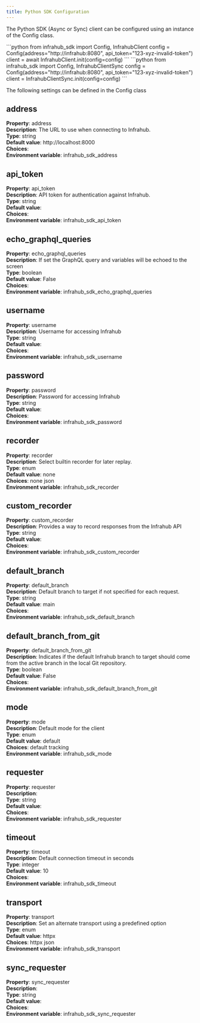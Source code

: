```yaml
---
title: Python SDK Configuration
---
```


The Python SDK (Async or Sync) client can be configured using an instance of the Config class.

<Tabs groupId="async-sync">
  <TabItem value="Async" default>
  ```python
  from infrahub_sdk import Config, InfrahubClient
  config = Config(address="http://infrahub:8080", api_token="123-xyz-invalid-token")
  client = await InfrahubClient.init(config=config)
  ```
  </TabItem>
  <TabItem value="Sync">
  ```python
  from infrahub_sdk import Config, InfrahubClientSync
  config = Config(address="http://infrahub:8080", api_token="123-xyz-invalid-token")
  client = InfrahubClientSync.init(config=config)
  ```
  </TabItem>
</Tabs>

The following settings can be defined in the Config class

## address

**Property**: address  
**Description**: The URL to use when connecting to Infrahub.  
**Type**: string  
**Default value**: http://localhost:8000  
**Choices**:   
**Environment variable**: infrahub_sdk_address  
## api_token

**Property**: api_token  
**Description**: API token for authentication against Infrahub.  
**Type**: string  
**Default value**:   
**Choices**:   
**Environment variable**: infrahub_sdk_api_token  
## echo_graphql_queries

**Property**: echo_graphql_queries  
**Description**: If set the GraphQL query and variables will be echoed to the screen  
**Type**: boolean  
**Default value**: False  
**Choices**:   
**Environment variable**: infrahub_sdk_echo_graphql_queries  
## username

**Property**: username  
**Description**: Username for accessing Infrahub  
**Type**: string  
**Default value**:   
**Choices**:   
**Environment variable**: infrahub_sdk_username  
## password

**Property**: password  
**Description**: Password for accessing Infrahub  
**Type**: string  
**Default value**:   
**Choices**:   
**Environment variable**: infrahub_sdk_password  
## recorder

**Property**: recorder  
**Description**: Select builtin recorder for later replay.  
**Type**: enum  
**Default value**: none  
**Choices**: none json  
**Environment variable**: infrahub_sdk_recorder  
## custom_recorder

**Property**: custom_recorder  
**Description**: Provides a way to record responses from the Infrahub API  
**Type**: string  
**Default value**:   
**Choices**:   
**Environment variable**: infrahub_sdk_custom_recorder  
## default_branch

**Property**: default_branch  
**Description**: Default branch to target if not specified for each request.  
**Type**: string  
**Default value**: main  
**Choices**:   
**Environment variable**: infrahub_sdk_default_branch  
## default_branch_from_git

**Property**: default_branch_from_git  
**Description**: Indicates if the default Infrahub branch to target should come from the active branch in the local Git repository.  
**Type**: boolean  
**Default value**: False  
**Choices**:   
**Environment variable**: infrahub_sdk_default_branch_from_git  
## mode

**Property**: mode  
**Description**: Default mode for the client  
**Type**: enum  
**Default value**: default  
**Choices**: default tracking  
**Environment variable**: infrahub_sdk_mode  
## requester

**Property**: requester  
**Description**:   
**Type**: string  
**Default value**:   
**Choices**:   
**Environment variable**: infrahub_sdk_requester  
## timeout

**Property**: timeout  
**Description**: Default connection timeout in seconds  
**Type**: integer  
**Default value**: 10  
**Choices**:   
**Environment variable**: infrahub_sdk_timeout  
## transport

**Property**: transport  
**Description**: Set an alternate transport using a predefined option  
**Type**: enum  
**Default value**: httpx  
**Choices**: httpx json  
**Environment variable**: infrahub_sdk_transport  
## sync_requester

**Property**: sync_requester  
**Description**:   
**Type**: string  
**Default value**:   
**Choices**:   
**Environment variable**: infrahub_sdk_sync_requester  
